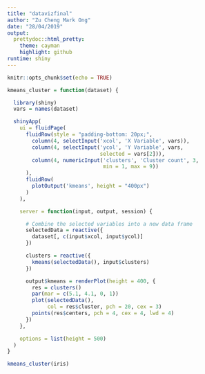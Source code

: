 ```yaml
---
title: "datavizfinal"
author: "Zu Cheng Mark Ong"
date: "28/04/2019"
output:
  prettydoc::html_pretty:
    theme: cayman
    highlight: github
runtime: shiny
---
```


```r
knitr::opts_chunk$set(echo = TRUE)
```

```r
kmeans_cluster = function(dataset) {

  library(shiny)  
  vars = names(dataset)

  shinyApp(
    ui = fluidPage(
      fluidRow(style = "padding-bottom: 20px;",
        column(4, selectInput('xcol', 'X Variable', vars)),
        column(4, selectInput('ycol', 'Y Variable', vars,
                              selected = vars[2])),
        column(4, numericInput('clusters', 'Cluster count', 3,
                               min = 1, max = 9))
      ),
      fluidRow(
        plotOutput('kmeans', height = "400px")  
      )
    ),

    server = function(input, output, session) {

      # Combine the selected variables into a new data frame
      selectedData = reactive({
        dataset[, c(input$xcol, input$ycol)]
      })

      clusters = reactive({
        kmeans(selectedData(), input$clusters)
      })

      output$kmeans = renderPlot(height = 400, {
        res = clusters()
        par(mar = c(5.1, 4.1, 0, 1))
        plot(selectedData(),
             col = res$cluster, pch = 20, cex = 3)
        points(res$centers, pch = 4, cex = 4, lwd = 4)
      })
    },

    options = list(height = 500)
  )
}
```

```r
kmeans_cluster(iris)
```

